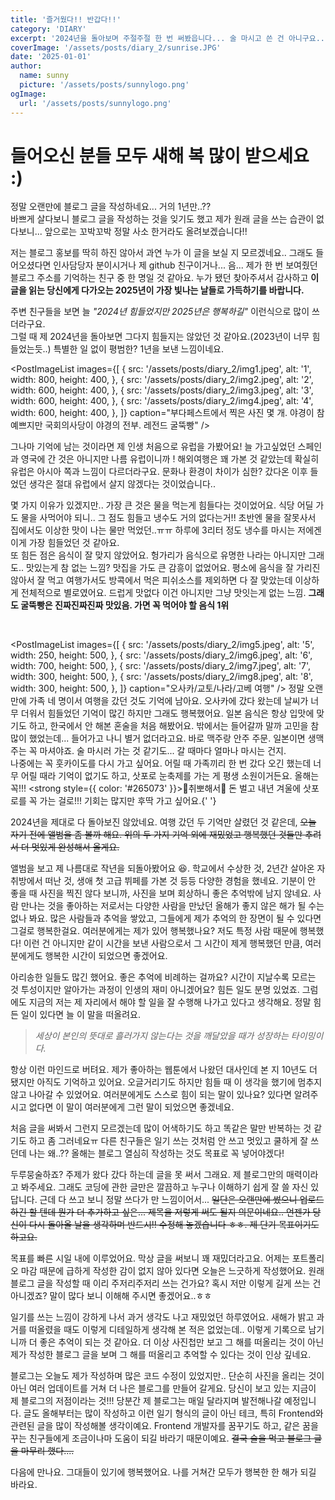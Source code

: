```yaml
---
title: '즐거웠다!! 반갑다!!'
category: 'DIARY'
excerpt: '2024년을 돌아보며 주절주절 한 번 써봤읍니다... 술 마시고 쓴 건 아니구요..ㅎㅎ 근데 다 쓰고보니 술을 마신 것과 같은... 쓰다 만 것과 같은..'
coverImage: '/assets/posts/diary_2/sunrise.JPG'
date: '2025-01-01'
author:
  name: sunny
  picture: '/assets/posts/sunnylogo.png'
ogImage:
  url: '/assets/posts/sunnylogo.png'
---
```



<PostImage
  src="/assets/posts/diary_2/sunrise.JPG"
  alt="sunrise"
  width={600}
  height={400}
  caption="직접 찍은건 아님"
/>

# 들어오신 분들 모두 새해 복 많이 받으세요 :)

정말 오랜만에 블로그 글을 작성하네요... 거의 1년만..??<br />
바쁘게 살다보니 블로그 글을 작성하는 것을 잊기도 했고 제가 원래 글을 쓰는 습관이 없다보니... 앞으로는 꼬박꼬박 정말 사소
한거라도 올려보겠습니다!!

저는 블로그 홍보를 딱히 하진 않아서 과연 누가 이 글을 보실 지 모르겠네요.. 그래도 들어오셨다면 인사담당자 분이시거나 제 github 친구이거나... 음... 제가 한 번 보여줬던
블로그 주소를 기억하는 친구 중 한 명일 것 같아요. 누가 됐던 찾아주셔서 감사하고 **이 글을 읽는 당신에게 다가오는 2025년이 가장 빛나는 날들로 가득하기를 바랍니다.**

주변 친구들을 보면 늘 _"2024년 힘들었지만 2025년은 행복하길"_ 이런식으로 많이 쓰더라구요.<br />
그럴 때 제 2024년을 돌아보면 그다지 힘들지는 않았던 것 같아요.(2023년이 너무 힘들었는듯..) 특별한 일 없이 평범한? 1년을 보낸 느낌이네요.<br />

<PostImageList
  images={[
    {
      src: '/assets/posts/diary_2/img1.jpeg',
      alt: '1',
      width: 800,
      height: 400,
    },
    {
      src: '/assets/posts/diary_2/img2.jpeg',
      alt: '2',
      width: 600,
      height: 400,
    },
    {
      src: '/assets/posts/diary_2/img3.jpeg',
      alt: '3',
      width: 600,
      height: 400,
    },
    {
      src: '/assets/posts/diary_2/img4.jpeg',
      alt: '4',
      width: 600,
      height: 400,
    },
  ]}
  caption="부다페스트에서 찍은 사진 몇 개. 야경이 참 예쁘지만 국회의사당이 야경의 전부. 레전드 굴뚝빵"
/>

그나마 기억에 남는 것이라면 제 인생 처음으로 유럽을 가봤어요! 늘 가고싶었던 스페인과 영국에 간 것은 아니지만 나름 유럽이니까
! 해외여행은 꽤 가본 것 같았는데
확실히 유럽은 아시아 쪽과 느낌이 다르더라구요.
문화나 환경이 차이가 심한? 갔다온 이후 들었던 생각은 절대 유럽에서 살지 않겠다는 것이었습니다..

몇 가지 이유가 있겠지만.. 가장 큰 것은 물을 먹는게 힘들다는 것이었어요.
식당 어딜 가도 물을 사먹어야 되니.. 그 점도 힘들고 냉수도 거의 없다는거!! 초반엔
물을 잘못사서 집에서도 이상한 맛이 나는 물만 먹었던..ㅠㅠ 하루에 3리터 정도
냉수를 마시는 저에겐 이게 가장 힘들었던 것 같아요.<br />
또 힘든 점은 음식이 잘 맞지 않았어요. 헝가리가 음식으로 유명한 나라는 아니지만 그래도.. 맛있는게 참 없는 느낌? 맛집을 가도 큰 감흥이 없었어요.
평소에 음식을 잘 가리진 않아서 잘 먹고 여행가서도 방콕에서 먹은 피쉬소스를 제외하면 다 잘 맞았는데 이상하게 전체적으로 별로였어요. 드럽게 맛없다 이건 아니지만
그냥 맛잇는게 없는 느낌. <strong>그래도 굴뚝빵은 진짜진짜진짜 맛있음. 가면 꼭 먹어야 할 음식 1위</strong>

<br />

<PostImageList
  images={[
    {
      src: '/assets/posts/diary_2/img5.jpeg',
      alt: '5',
      width: 250,
      height: 500,
    },
    {
      src: '/assets/posts/diary_2/img6.jpeg',
      alt: '6',
      width: 700,
      height: 500,
    },
    {
      src: '/assets/posts/diary_2/img7.jpeg',
      alt: '7',
      width: 300,
      height: 500,
    },
    {
      src: '/assets/posts/diary_2/img8.jpeg',
      alt: '8',
      width: 300,
      height: 500,
    },
  ]}
  caption="오사카/교토/나라/고베 여행"
/>
정말 오랜만에 가족 네 명이서 여행을 갔던 것도 기억에 남아요. 오사카에 갔다
왔는데 날씨가 너무 더워서 힘들었던 기억이 많긴 하지만 그래도 행복했어요. 일본
음식은 항상 입맛에 맞기도 하고, 한국에서 안 해본 혼술을 처음 해봤어요. 밖에서는
들어갈까 말까 고민을 참 많이 했었는데... 들어가고 나니 별거 없더라고요. 바로
맥주랑 안주 주문. 일본이면 생맥주는 꼭 마셔야죠. 술 마시러 가는 것 같기도... 갈
때마다 얼마나 마시는 건지. <br />
나중에는 꼭 훗카이도를 다시 가고 싶어요. 어릴 때 가족끼리 한 번 갔다 오긴 했는데
너무 어릴 때라 기억이 없기도 하고, 삿포로 눈축제를 가는 게 평생 소원이거든요.
올해는 꼭!!! <strong style={{ color: '#265073' }}>🌟취뽀해서🌟</strong> 돈 벌고
내년 겨울에 삿포로를 꼭 가는 걸로!!! 기회는 많지만 후딱 가고 싶어요.{' '}

2024년을 제대로 다 돌아보진 않았네요. 여행 갔던 두 기억만 살렸던 것 같은데,
~~오늘 자기 전에 앨범을 좀 볼까 해요. 위의 두 가지 기억 외에 재밌었고 행복했던 것들만 추려서 더 멋있게 완성해서 올게요.~~

앨범을 보고 제 나름대로 작년을 되돌아봤어요 😆. 학교에서 수상한 것, 2년간 살아온 자취방에서 떠난 것, 생애 첫 고급 뷔페를 가본 것 등등
다양한 경험을 했네요. 기분이 안 좋을 때 사진을 찍진 않다 보니까, 사진을 보며 회상하니 좋은 추억밖에 남지 않네요.
사람 만나는 것을 좋아하는 저로서는 다양한 사람을 만났던 올해가 좋지 않은 해가 될 수는 없나 봐요.
많은 사람들과 추억을 쌓았고, 그들에게 제가 추억의 한 장면이 될 수 있다면 그걸로 행복한걸요.
여러분에게는 제가 있어 행복했나요? 저도 특정 사람 때문에 행복했다! 이런 건 아니지만 같이 시간을 보낸 사람으로서
그 시간이 제게 행복했던 만큼, 여러분에게도 행복한 시간이 되었으면 좋겠어요.

아리송한 일들도 많긴 했어요. 좋은 추억에 비례하는 걸까요? 시간이 지날수록 모르는 것 투성이지만
알아가는 과정이 인생의 재미 아니겠어요? 힘든 일도 분명 있었죠. 그럼에도 지금의 저는 제 자리에서
해야 할 일을 잘 수행해 나가고 있다고 생각해요. 정말 힘든 일이 있다면 늘 이 말을 떠올려요.

> _세상이 본인의 뜻대로 흘러가지 않는다는 것을 깨달았을 때가 성장하는 타이밍이다._

항상 이런 마인드로 버텨요. 제가 좋아하는 웹툰에서 나왔던 대사인데 본 지 10년도 더 됐지만 아직도 기억하고 있어요.
오글거리기도 하지만 힘들 때 이 생각을 했기에 멈추지 않고 나아갈 수 있었어요. 여러분에게도 스스로 힘이 되는 말이 있나요?
있다면 알려주시고 없다면 이 말이 여러분에게 그런 말이 되었으면 좋겠네요.

처음 글을 써봐서 그런지 모르겠는데 많이 어색하기도 하고 똑같은 말만 반복하는 것 같기도 하고 좀 그러네요ㅠ 다른 친구들은 일기 쓰는 것처럼 안 쓰고 멋있고 쿨하게 잘 쓰던데 나는 왜..?? 올해는 블로그 열심히 작성하는 것도 목표로 꼭 넣어야겠다!

두루뭉술하죠? 주제가 왔다 갔다 하는데 글을 못 써서 그래요. 제 블로그만의 매력이라고 봐주세요. 그래도 코딩에 관한 글만은 깔끔하고 누구나 이해하기 쉽게 잘 쓸 자신 있답니다.
근데 다 쓰고 보니 정말 쓰다가 만 느낌이어서... ~~일단은 오랜만에 썼으니 업로드하긴 할 텐데 뭔가 더 추가하고 싶은... 제목을 저렇게 써도 될지 의문이네요.. 언젠가 당신이 다시 돌아올 날을
생각하며 반드시!! 수정해 놓겠습니다 ㅎㅎ. 제 단기 목표이기도 하고요.~~

목표를 빠른 시일 내에 이루었어요. 막상 글을 써보니 꽤 재밌더라고요.
어제는 포트폴리오 마감 때문에 급하게 작성한 감이
없지 않아 있다면 오늘은 느긋하게 작성했어요. 원래 블로그 글을 작성할 때 이리 주저리주저리 쓰는 건가요?
혹시 저만 이렇게 길게 쓰는 건 아니겠죠? 말이 많다 보니 이해해 주시면 좋겠어요..ㅎㅎ

일기를 쓰는 느낌이 강하게 나서 과거 생각도 나고 재밌었던 하루였어요. 새해가 밝고 과거를 떠올렸을 때도 이렇게
디테일하게 생각해 본 적은 없었는데.. 이렇게 기록으로 남기니까 더 좋은 추억이 되는 것 같아요. 더 이상 사진첩만
보고 그 해를 떠올리는 것이 아닌 제가 작성한 블로그 글을 보며 그 해를 떠올리고 추억할 수 있다는 것이
인상 깊네요.

블로그는 오늘도 제가 작성하며 많은 코드 수정이 있었지만.. 단순히 사진을 올리는 것이 아닌 여러 업데이트를 거쳐
더 나은 블로그를 만들어 갈게요. 당신이 보고 있는 지금이 제 블로그의 저점이라는 것!!! 당분간 제 블로그는 매일
달라지며 발전해나갈 예정입니다. 글도 올해부터는 많이 작성하고 이런 일기 형식의 글이 아닌
테크, 특히 Frontend와 관련된 글을 많이 작성해볼 생각이예요. Frontend 개발자를 꿈꾸기도 하고,
같은 꿈을 꾸는 친구들에게 조금이나마 도움이 되길 바라기 때문이예요.
~~결국 술을 먹고 블로그 글을 마무리 했다....~~

<PostImage
  src="/assets/posts/diary_2/img9.jpeg"
  alt="9"
  width={600}
  height={400}
  caption="블로그의 마무리는 이 사진으로. 사랑했던 학교"
/>

다음에 만나요. 그대들이 있기에 행복했어요. 나를 거쳐간 모두가 행복한 한 해가 되길 바라요.
